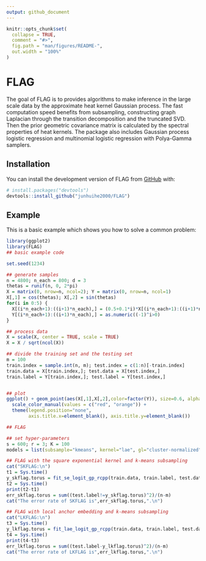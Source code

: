 ```yaml
---
output: github_document
---
```


<!-- README.md is generated from README.Rmd. Please edit that file -->

```r
knitr::opts_chunk$set(
  collapse = TRUE,
  comment = "#>",
  fig.path = "man/figures/README-",
  out.width = "100%"
)
```

# FLAG

<!-- badges: start -->
<!-- badges: end -->

The goal of FLAG is to provides algorithms to make inference
in the large scale data by the approximate heat kernel Gaussian process. The fast computation speed
benefits from subsampling, constructing graph Laplacian through the transition decomposition
and the truncated SVD. Then the prior geometric covariance matrix is calculated by 
the spectral properties of heat kernels. The package also includes 
Gaussian process logistic regression and multinomial logistic regression with Polya-Gamma samplers.

## Installation

You can install the development version of FLAG from [GitHub](https://github.com/) with:

``` r
# install.packages("devtools")
devtools::install_github("junhuihe2000/FLAG")
```

## Example

This is a basic example which shows you how to solve a common problem:

```r
library(ggplot2)
library(FLAG)
## basic example code

set.seed(1234)

## generate samples
n = 4800; n_each = 800; d = 3
thetas = runif(n, 0, 2*pi)
X = matrix(0, nrow=n, ncol=2); Y = matrix(0, nrow=n, ncol=1)
X[,1] = cos(thetas); X[,2] = sin(thetas)
for(i in 0:5) {
  X[(i*n_each+1):((i+1)*n_each),] = (0.5+0.1*i)*X[(i*n_each+1):((i+1)*n_each),]
  Y[(i*n_each+1):((i+1)*n_each),] = as.numeric((-1)^i>0)
}

## process data
X = scale(X, center = TRUE, scale = TRUE)
X = X / sqrt(ncol(X))

## divide the training set and the testing set
m = 100
train.index = sample.int(n, m); test.index = c(1:n)[-train.index]
train.data = X[train.index,]; test.data = X[test.index,]
train.label = Y[train.index,]; test.label = Y[test.index,]


## plot
ggplot() + geom_point(aes(X[,1],X[,2],color=factor(Y)), size=0.6, alpha=0.6) +
  scale_color_manual(values = c("red", "orange")) + 
  theme(legend.position="none", 
        axis.title.x=element_blank(), axis.title.y=element_blank())
```

```r
## FLAG

## set hyper-parameters
s = 600; r = 3; K = 100
models = list(subsample="kmeans", kernel="lae", gl="cluster-normalized", root=TRUE)
```

```r
## FLAG with the square exponential kernel and k-means subsampling
cat("SKFLAG:\n")
t1 = Sys.time()
y_skflag.torus = fit_se_logit_gp_rcpp(train.data, train.label, test.data, s, r, K, models = models)
t2 = Sys.time()
print(t2-t1)
err_skflag.torus = sum((test.label!=y_skflag.torus)^2)/(n-m)
cat("The error rate of SKFLAG is",err_skflag.torus,".\n")
```

```r
## FLAG with local anchor embedding and k-means subsampling
cat("LKFLAG:\n")
t3 = Sys.time()
y_lkflag.torus = fit_lae_logit_gp_rcpp(train.data, train.label, test.data, s, r, K, models = models)
t4 = Sys.time()
print(t4-t3)
err_lkflag.torus = sum((test.label-y_lkflag.torus)^2)/(n-m)
cat("The error rate of LKFLAG is",err_lkflag.torus,".\n")
```



